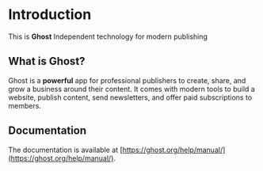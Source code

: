 
# Introduction
 
This is **Ghost**
Independent technology for modern publishing

## What is **Ghost**?

Ghost is a **powerful** app for professional publishers to create, share, and grow a business around their content. It comes with modern tools to build a website, publish content, send newsletters, and offer paid subscriptions to members.

## Documentation

The documentation is available at [https://ghost.org/help/manual/](https://ghost.org/help/manual/).

<Cards>
  <Card title="Callout" href="/advanced/installation-local" />
  <Card title="Tabs" href="/about" />
  <Card title="Steps" href="/advanced/satori" />
</Cards>


